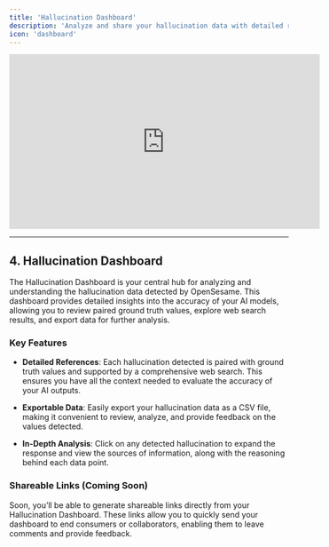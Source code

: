 ```yaml
---
title: 'Hallucination Dashboard'
description: 'Analyze and share your hallucination data with detailed references and reasoning.'
icon: 'dashboard'
---
```


<iframe
  width="560"
  height="315"
  src="https://www.youtube.com/embed/Kn0aVO5Hoyw"
  title="YouTube video player"
  frameborder="0"
  allow="accelerometer; autoplay; clipboard-write; encrypted-media; gyroscope; picture-in-picture"
  allowfullscreen
></iframe>

---

## 4. Hallucination Dashboard

The Hallucination Dashboard is your central hub for analyzing and understanding the hallucination data detected by OpenSesame. This dashboard provides detailed insights into the accuracy of your AI models, allowing you to review paired ground truth values, explore web search results, and export data for further analysis.

### Key Features

- **Detailed References**: Each hallucination detected is paired with ground truth values and supported by a comprehensive web search. This ensures you have all the context needed to evaluate the accuracy of your AI outputs.
  
- **Exportable Data**: Easily export your hallucination data as a CSV file, making it convenient to review, analyze, and provide feedback on the values detected.

- **In-Depth Analysis**: Click on any detected hallucination to expand the response and view the sources of information, along with the reasoning behind each data point.

### Shareable Links (Coming Soon)

Soon, you’ll be able to generate shareable links directly from your Hallucination Dashboard. These links allow you to quickly send your dashboard to end consumers or collaborators, enabling them to leave comments and provide feedback.

